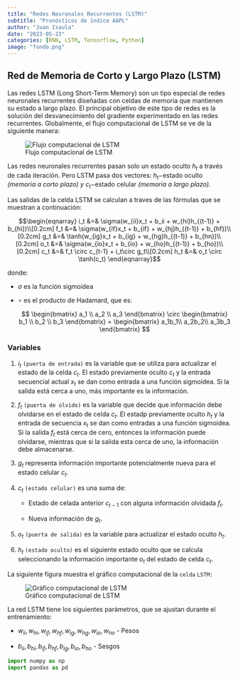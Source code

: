 ---
title: "Redes Neuronales Recurrentes (LSTM)"
subtitle: "Pronósticos de índice AAPL"
author: "Juan Isaula"
date: "2023-05-23"
categories: [RNN, LSTM, Tensorflow, Python]
image: "fondo.png"
---

## 

## Red de Memoria de Corto y Largo Plazo (LSTM)

Las redes LSTM (Long Short-Term Memory) son un tipo especial de redes neuronales recurrentes diseñadas con celdas de memoria que mantienen su estado a largo plazo. El principal objetivo de este tipo de redes es la solución del desvanecimiento del gradiente experimentado en las redes recurrentes. Globalmente, el flujo computacional de LSTM se ve de la siguiente manera:

![Flujo computacional de LSTM](Figure%204.16.png)

Las redes neuronales recurrentes pasan solo un estado oculto $h_t$ a través de cada iteración. Pero LSTM pasa dos vectores: $h_t-$estado oculto *(memoria a corto plazo) y* $c_t-$estado celular *(memoria a largo plazo).*

Las salidas de la celda LSTM se calculan a traves de las fórmulas que se muestran a continuación:

$$\begin{eqnarray}
i_t &=& \sigma(w_{ii}x_t + b_ii + w_{hi}h_{(t-1)} + b_{hi})\\[0.2cm]
f_t &=& \sigma(w_{if}x_t + b_{if} + w_{hj}h_{(t-1)} + b_{hf})\\[0.2cm]
g_t &=& \tanh(w_{ig}x_t + b_{ig} + w_{hg}h_{(t-1)} + b_{hn})\\[0.2cm]
o_t &=& \sigma(w_{io}x_t + b_{io} + w_{ho}h_{(t-1)} + b_{ho})\\[0.2cm]
c_t &=& f_t \circ c_{t-1} + i_t\circ g_t\\[0.2cm]
h_t &=& o_t \circ \tanh(c_t)
\end{eqnarray}$$

donde:

-   $\sigma$ es la función sigmoidea

-   $\circ$ es el producto de Hadamard, que es:

    $$
    \begin{bmatrix}
    a_1 \\
    a_2 \\
    a_3
    \end{bmatrix} \circ 
    \begin{bmatrix}
    b_1 \\
    b_2 \\
    b_3 
    \end{bmatrix} = \begin{bmatrix}
    a_1b_1\\
    a_2b_2\\
    a_3b_3
    \end{bmatrix}
    $$

### Variables

1.  $i_t$ `(puerta de entrada)` es la variable que se utiliza para actualizar el estado de la celda $c_t$. El estado previamente oculto $c_t$ y la entrada secuencial actual $x_t$ se dan como entrada a una función sigmoidea. Si la salida está cerca a uno, más importante es la información.

2.  $f_t$ `(puerta de olvido)` es la variable que decide que información debe olvidarse en el estado de celda $c_t$. El estadp previamente oculto $h_t$ y la entrada de secuencia $x_t$ se dan como entradas a una función sigmoidea. Si la salida $f_t$ está cerca de cero, entonces la información puede olvidarse, mientras que si la salida esta cerca de uno, la información debe almacenarse.

3.  $g_t$ representa información importante potencialmente nueva para el estado celular $c_t$.

4.  $c_t$ `(estado celular)` es una suma de:

    -   Estado de celada anterior $c_{t-1}$ con alguna información olvidada $f_t$.

    -   Nueva información de $g_t$.

<!-- -->

5.  $o_t$ `(puerta de salida)` es la variable para actualizar el estado oculto $h_t$.

6.  $h_t$ `(estado oculto)` es el siguiente estado oculto que se calcula seleccionando la información importante $o_t$ del estado de celda $c_t$.

La siguiente figura muestra el gráfico computacional de la `celda` `LSTM:`

![Gráfico computacional de LSTM](Figure%204.17.png)

La red LSTM tiene los siguientes parámetros, que se ajustan durante el entrenamiento:

-   $w_{ii}, w_{hi}, w_{if}, w_{hf}, w_{ig}, w_{hg}, w_{io}, w_{ho}$ - Pesos

-   $b_{ii}, b_{hi}, b_{if}, b_{hf}, b_{ig}, b_{io}, b_{ho}$ - Sesgos

```{python}

import numpy as np
import pandas as pd
```

